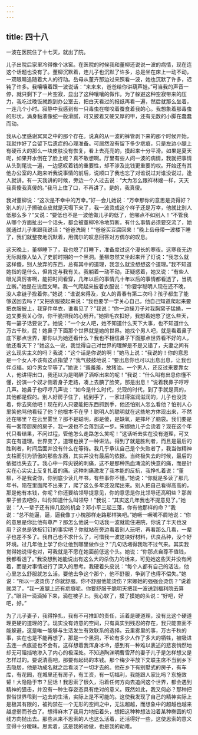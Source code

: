 ```yaml
---
---
---
```

title: 四十八
---




一波在医院住了十七天，就出了院。

儿子出院后家里冷得像个冰窖。在医院的时候我和董柳还说说一波的病情，现在连这个话题也没有了。董柳沉默着，连儿子也沉默了许多，总是坐在床上一动不动，一双眼睛追随着大人的行动。岳母从董卉那边过来照看一波，她也沉默了许多，迟钝了许多。我嚷嚷着跟一波说话：“来来来，爸爸给你讲葫芦娃。”可当我的声音一停，就只剩下了一片空寂，显出了这种嚷嚷的做作。为了躲避这种空寂带来的压力，我吃过晚饭就跑到办公室去，把白天看过的报纸再看一遍，然后就那么坐着，一连几个小时。寂静中我感到有一只毒虫在噬咬着蚕食着我的心。我想象着那毒虫的形状，满身黏液像蛇一般滑腻，可又披着又硬又厚的甲，还有无数的小脚在蠢蠢而动。

我从心里感谢冥冥之中的那个存在。说真的从一波的裤管剥下来的那个时候开始，我就作好了会留下后遗症的心理准备。可居然没有留下多少疤痕，只是左边小腿上有硬币大的那么一块皮肤没有恢复，看上去亮亮的，摸起来十分平滑。如果是夏天呢，如果开水倒在了脸上呢？真不敢想啊。厅里有些人问一波的病情，我就把事情从头到尾说一遍，一边感叹着钱的重要性，却不涉及比钱更重要的权。开始还有其他办公室的人跑来听我说事情的前后，说顺口了我也忘了对谁说过对谁没说过，逢人就讲。有一天我讲的时候，旁边一个人过去说：“大为怎么跟祥林嫂一样，天天我真傻我真傻的。”我马上住了口，不再讲了。是的，我真傻。

我对董柳说：“这次是不幸中的万幸。”好一会儿她说：“万幸那你的意思是烫得好？别人的儿子擦破点皮就是天塌下来了，我一波烫成这个样子还是万幸，他就比别人低那么多？”又说：“要低也不是一波他做儿子的低了，他哪点不如别人！”不管我从哪个方面扯出一个话头，都会被董柳冷冷地剪断。有什么事情必须要交流了，她就通过儿子来跟我说话：“爸爸洗碗！”“爸爸买豆腐回来！”晚上岳母带一波楼下睡了，我们就整夜地沉默着，用偶尔的叹息回答对方偶尔的叹息。

这天晚上，董柳睡下了，我也熄了灯睡下，准备度过这个漫长的寒夜。这寒夜无边无际就像入坠入了史前时期的一个黑洞。董柳忽然又坐起来开了灯说：“我怎么就这样傻，别人放弃的东西，总有其中的道理，我怎么就没想想这个道理。”我不知道她指的是什么，但肯定与我有关。我躺着一动不动，正疑惑着，她又说：“有些人眼光真厉害啊，能把时间看穿，几年以后的事情几十年以后的事情都看透了，当机立断。”她是在说屈文琴。我一气爬起来披着衣服说：“你要学聪明人现在还不晚，没人拿链子拴着你。”她说：“谁说来得及，女人的青春有第二次吗？孩子都生了能够送回去吗？”又把衣服披起来说：“我也要学一学关心自己，他自己知道爬起来要把衣服披上，我穿件单衣，谁看见了？”我说：“你一边操刀子对我胸窝子猛捅，一边又要我关心你，你干脆把我的心劈开。”她把毛衣扣好，我想着她憋了这么些天，有一篓子话要说了。她说：“一个女人吧，她不知道什么天下大事，也不知道什么万古千秋，屁！她鼻子下面那个世界就是她的世界。她找个男人吧，就是看着鼻子底下那点世界，那你以为她还看什么？我也不相信鼻子下面那点世界看不好的人，他还看天下？”她这么一说，我觉得自己对世界的理解是不是又错了，夫妻之间有这么现实主义的吗？我说：“这个话是你说的啊！”她马上说：“我说的！你的意思是一个女人不该有这点指望？”我气鼓鼓地说：“要出息你也可以出息出息，让我也伴点福。如今男女平等了。”她说：“羞羞羞，放猪油。一个男人，还反过来要靠女人，他讲得出口，我还以为是喝醉了酒呕出来的呢！”我说：“什么叫有出息你懂不懂，扮演一个奴才侧着身子走路，凑上去腆了脸笑，那是出息！”说着我鼻子哼哼几声。她鼻子也哼哼几声说：“如今是什么时代，兑现的时代，到了手就是真的，其他都是假的。别人好房子住了，钱到手了，一家过得滋润滋润的，儿子也没烫着，你去笑他吧！现在的人只要能把东西抓到手，他还怕别人怎么看他？怕别人心里笑他骂他看轻了他？他根本不在乎！聪明人的聪明就在这些地方体现出来，不然还在哪里？在云里雾里？那不是聪明，那是傻，是缺氧，是摔坏了脑袋。我们要是有一套带厨房的房子，我一波也不会落到这一步。宋娜她儿子会烫着？现在这个年代只看结果，不问过程，管他怎么走路怎么笑呢！”这话听去实在没有道理，可又实在有道理。世界变了，道理也换了一种讲法。得到了就是胜利者，而且是最后的胜利者，时间后面并没有什么在等待。我几乎承认自己是个失败者了，我当做精神支柱而引为骄傲的那些东西，其实并没有最后的依据。当终极失去的时候，最后的依据也失去了。我心中一阵尖锐的刺痛，这不是那种热血涌流的快意的痛，而是针尖在心尖尖上反复扎着的痛。这种刺痛激发了我本能的反抗，我挣扎着说：“董柳，不是我说你，你到底少读几年书，有些事你不懂。”她说：“你就是多读了那几年书，陷在里面爬不出来了，爬了这么多年还没爬出来。别人把自己看得高高的，那是他有本钱，你呢？你还要给领导提意见，你的意思是你比领导还高明些？那苦果子尝去吧你，叫你知道什么叫领导！”我说：“其实这几年我也不提意见了。”她说：“人一辈子还有摔几跤的机会？邓小平三起三落，你有他那样的命？”我说：“总不能逼，逼，逼我像丁小槐那样走路那样笑吧。”她噘一噘嘴不屑地说：“你的意思是你比他有尊严？那怎么他说一句话我一波就能住进院，你说了半天也没用？这总是铁板钉钉的事实吧？你就站在旁边看着别人玩吧，再看那么几看，一辈子也差不多了。我自己也不求什么了，可惜我一波这块好材料，优良品种，没个好环境。过几年他上学了你让他到哪里做作业？”几句话堵得我喘不过气来。其实我觉得她说得也对，可我就是不愿在她面前低这个头。她说：“你那点自尊不值钱，我都看透了。”我没想到她能说出有这么大的杀伤力的话来，可见她这些天并没有闲着，而是对事情进行了深入的思考。我硬着头皮说：“每个人都有自己的活法，他心里怎么舒服就怎么活。要他去争这个那个，他不舒服，争到了也得不偿失。”她说：“所以一波烫伤了你就舒服。你不舒服他能烫伤？宋娜她的强强会烫伤？”说着就哭了，“我一波腿上还有疤痕呢。你要舒服干脆明天把我一波送到福利院去算了。”眼泪一滴滴掉下来，滴在被子上。我心软了，摸了摸她的头说：“好吧，好吧，好。”

为了儿子妻子，我得挣扎，我有不可推卸的责任，活着是硬道理，没有比这个硬道理更硬的道理的了。现实没有诗意的空间，只有真实到残忍的存在，我只能直面不能躲避，这是唯一能够与生活发生有效联系的选择。云里雾里的事，万古千秋的事，实在也是不能再想了，那是一个黑洞，不论有多少人作了多大的牺牲，被吸进去连一点痕迹也不会有。这样想着我浑身冰冷，感到有一种难以表述的悲哀悄然地却无可阻挡地渗入了内心的极深处。不知道陶渊明曹雪芹的妻子儿子是怎样想又是怎样过的。要说清高吧，那要有起码的本钱。那个梅少平放下文联主席不当到乡下去隐居，他是功成名就之后看淡了一切才去的。他在乡下有别墅式的房子，有车库，有花园，在城里还有房子，有工资，有一切福利，我能跟人家比吗？东施效颦！大隐隐于市？屁话！我思索了很久，沿着任何方向去追问这个世界，都会遇到精神的狙击，并没有一种生存姿态具有绝对的意义。既然如此，我又何必？那种把世俗世界甩到一边去的生活，实际上是不可能的。这使我发现了自己的精神实际上是极其有限的，被拘禁在一个无形的空间之中，无法超越，而想象中的超越也越来越虚弱而苍白了。想得麻木了我用力地扭着头，想把这种种想法沿着某种椭圆的切线方向抛出去。那些从来不思索的人也这么活着，还活得好一些，这使思索的意义变得十分暧昧。思索着，这是我的骄傲，也是我的劫难。